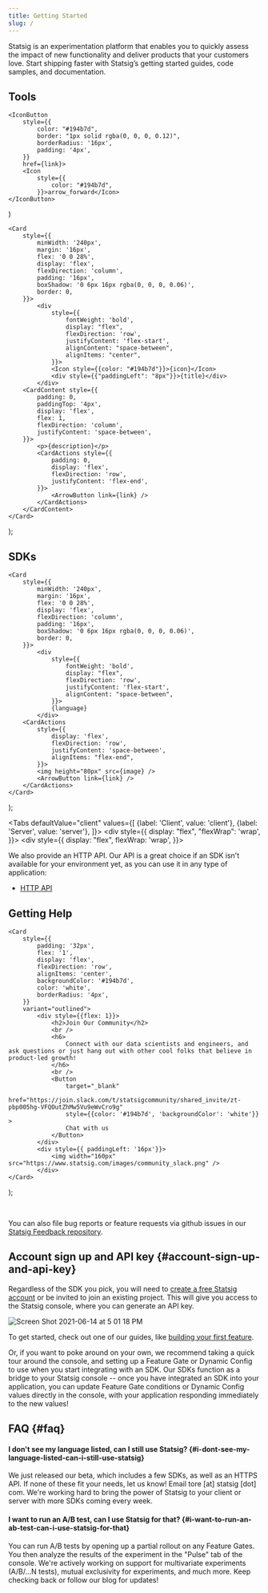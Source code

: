 ```yaml
---
title: Getting Started
slug: /
---
```




Statsig is an experimentation platform that enables you to quickly assess the impact of new functionality and deliver products that your customers love. Start shipping faster with Statsig’s getting started guides, code samples, and documentation. 

## Tools

    <IconButton
        style={{
            color: "#194b7d",
            border: "1px solid rgba(0, 0, 0, 0.12)",
            borderRadius: '16px',
            padding: '4px',
        }}
        href={link}>
        <Icon
            style={{
                color: "#194b7d",
            }}>arrow_forward</Icon>
    </IconButton>
)

    <Card
        style={{
            minWidth: '240px',
            margin: '16px',
            flex: '0 0 28%',
            display: 'flex',
            flexDirection: 'column',
            padding: '16px',
            boxShadow: '0 6px 16px rgba(0, 0, 0, 0.06)',
            border: 0,
        }}>
            <div
                style={{
                    fontWeight: 'bold',
                    display: "flex",
                    flexDirection: 'row',
                    justifyContent: 'flex-start',
                    alignContent: "space-between",
                    alignItems: "center",
                }}>
                <Icon style={{color: "#194b7d"}}>{icon}</Icon>
                <div style={{"paddingLeft": "8px"}}>{title}</div>
            </div>
        <CardContent style={{
            padding: 0,
            paddingTop: '4px',
            display: 'flex',
            flex: 1,
            flexDirection: 'column',
            justifyContent: 'space-between',
        }}>
            <p>{description}</p>
            <CardActions style={{
                padding: 0,
                display: 'flex',
                flexDirection: 'row',
                justifyContent: 'flex-end',
            }}>
                <ArrowButton link={link} />
            </CardActions>
        </CardContent>
    </Card>
);

<div style={{
    display: 'flex',
    flexWrap: 'wrap',
}}>
    <OutlinedCard
        title="Feature Gates"
        icon="tune"
        description="Control access to new functionality and automatically measure how it’s performing with an A/B test before you ship"
        link="/feature-gates">
    </OutlinedCard>
    <OutlinedCard
        title="Dynamic Configs"
        icon="dns"
        description="Dynamically configure user experience with configuration parameters instead of hard-coded constants"
        link="/dynamic-config">
    </OutlinedCard>
    <OutlinedCard
        title="Segments"
        icon="donut_small"
        description="Define a reusable set of rules to target a group of users"
        link="/segments">
    </OutlinedCard>
    <OutlinedCard
        title="Experiments+"
        icon="science"
        description="Run sophisticated experiments with multiple variants (A/B/n tests) or mutual exclusion"
        link="/experiments-plus">
    </OutlinedCard>
    <OutlinedCard
        title="Autotune"
        icon="model_training"
        description="Automatically optimize for a single metric by testing a number of variants"
        link="autotune">
    </OutlinedCard>
    <OutlinedCard
        title="Metrics"
        icon="speed"
        description="View metrics automatically derived from all gate checks and events logged with Statsig"
        link="https://docs.statsig.com/console/metrics">
    </OutlinedCard>
    <OutlinedCard
        title="Users"
        icon="people"
        description="View users exposed to all gate checks and events logged with Statsig"
        link="/users">
    </OutlinedCard>
    <OutlinedCard
        title="Pulse"
        icon="assessment"
        description="View how your experiments impact your metrics"
        link="/pulse">
    </OutlinedCard>
    <OutlinedCard
        title="Ultrasound"
        icon="donut_small"
        description="View all experiments that have impacted a metric"
        link="https://docs.statsig.com/console/ultrasound">
    </OutlinedCard>
    <OutlinedCard
        title="Holdouts"
        icon="flaky"
        description="Measure the cumulative impact of all features shipped over a period of time"
        link="/holdouts">
    </OutlinedCard>
</div>

## SDKs

    <Card
        style={{
            minWidth: '240px',
            margin: '16px',
            flex: '0 0 28%',
            display: 'flex',
            flexDirection: 'column',
            padding: '16px',
            boxShadow: '0 6px 16px rgba(0, 0, 0, 0.06)',
            border: 0,
        }}>
            <div
                style={{
                    fontWeight: 'bold',
                    display: "flex",
                    flexDirection: 'row',
                    justifyContent: 'flex-start',
                    alignContent: "space-between",
                }}>
                {language}
            </div>
        <CardActions
            style={{
                display: 'flex',
                flexDirection: 'row',
                justifyContent: 'space-between',
                alignItems: "flex-end",
            }}>
            <img height="80px" src={image} />
            <ArrowButton link={link} />
        </CardActions>
    </Card>
);

<Tabs
  defaultValue="client"
  values={[
    {label: 'Client', value: 'client'},
    {label: 'Server', value: 'server'},
  ]}>
  <TabItem value="client">
    <div style={{
        display: "flex",
        "flexWrap": 'wrap',
    }}>
        <SDKCard
            language="Javascript"
            image="https://www.statsig.com/images/sdks/sdk_js.png"
            link="https://docs.statsig.com/client/jsClientSDK">
        </SDKCard>
        <SDKCard
            language="React"
            image="https://www.statsig.com/images/sdks/sdk_react.png"
            link="https://docs.statsig.com/client/reactSDK">
        </SDKCard>
        <SDKCard
            language="React Native"
            image="https://www.statsig.com/images/sdks/sdk_rn.png"
            link="https://docs.statsig.com/client/reactNativeSDK">
        </SDKCard>
        <SDKCard
            language="Expo"
            image="https://www.statsig.com/images/sdks/sdk_expo.png"
            link="https://docs.statsig.com/client/reactNativeExpoSDK">
        </SDKCard>
        <SDKCard
            language="iOS"
            image="https://www.statsig.com/images/sdks/sdk_swift.png"
            link="https://docs.statsig.com/client/iosClientSDK">
        </SDKCard>
        <SDKCard
            language="Android"
            image="https://www.statsig.com/images/sdks/sdk_android.png"
            link="https://docs.statsig.com/client/androidClientSDK">
        </SDKCard>
        <SDKCard
            language=".NET"
            image="https://www.statsig.com/images/sdks/sdk_dotnet.png"
            link="https://docs.statsig.com/client/dotnetSDK">
        </SDKCard>
    </div>
  </TabItem>
  <TabItem value="server">
    <div style={{
        display: "flex",
        flexWrap: 'wrap',
    }}>
        <SDKCard
            language="Node js"
            image="https://www.statsig.com/images/sdks/sdk_node.png"
            link="https://docs.statsig.com/server/nodejsServerSDK">
        </SDKCard>
        <SDKCard
            language="Java/Kotlin"
            image="https://www.statsig.com/images/sdks/sdk_java.png"
            link="https://docs.statsig.com/server/javaSdk">
        </SDKCard>
        <SDKCard
            language="Ruby"
            image="https://www.statsig.com/images/sdks/sdk_ruby.png"
            link="https://docs.statsig.com/server/rubySDK">
        </SDKCard>
        <SDKCard
            language=".NET"
            image="https://www.statsig.com/images/sdks/sdk_dotnet_server.png"
            link="https://docs.statsig.com/server/dotnetSDK">
        </SDKCard>
        <SDKCard
            language="Go"
            image="https://www.statsig.com/images/sdks/sdk_golang.png"
            link="https://docs.statsig.com/server/golangSDK">
        </SDKCard>
        <SDKCard
            language="Python"
            image="https://latest.www.statsig.com/images/sdks/sdk_python.png"
            link="https://docs.statsig.com/server/pythonSDK">
        </SDKCard>
    </div>
  </TabItem>
</Tabs>

We also provide an HTTP API. Our API is a great choice if an SDK isn't
available for your environment yet, as you can use it in any type of
application:

- [HTTP API](/http-api)

## Getting Help 

    <Card
        style={{
            padding: '32px',
            flex: '1',
            display: 'flex',
            flexDirection: 'row',
            alignItems: 'center',
            backgroundColor: '#194b7d',
            color: 'white',
            borderRadius: '4px',
        }}
        variant="outlined">
            <div style={{flex: 1}}>
                <h2>Join Our Community</h2>
                <br />
                <h6>
                    Connect with our data scientists and engineers, and ask questions or just hang out with other cool folks that believe in product-led growth!
                </h6>
                <br />
                <Button
                    target="_blank"
                    href="https://join.slack.com/t/statsigcommunity/shared_invite/zt-pbp005hg-VFQOutZhMw5Vu9eWvCro9g"
                    style={{color: '#194b7d', 'backgroundColor': 'white'}} >
                    Chat with us
                </Button>
            </div>
            <div style={{ paddingLeft: '16px'}}>
                <img width="160px" src="https://www.statsig.com/images/community_slack.png" />
            </div>
    </Card>
);

<SlackCard />

<br />

You can also file bug reports or feature requests via github issues in our [Statsig Feedback repository](https://github.com/statsig-io/statsig-feedback/issues).



## Account sign up and API key {#account-sign-up-and-api-key}

Regardless of the SDK you pick, you will need to [create a free Statsig
account](https://console.statsig.com/sign_up) or be invited to join an existing
project. This will give you access to the Statsig console, where you can
generate an API key.

![Screen Shot 2021-06-14 at 5 01 18 PM](https://user-images.githubusercontent.com/82126616/121973468-26ec2080-cd32-11eb-9e39-e48b42b656d4.png)

To get started, check out one of our guides, like [building your first feature](/guides/first-feature).

Or, if you want to poke around on your own, we recommend taking a quick tour around the console, and setting
up a Feature Gate or Dynamic Config to use when you start integrating with an SDK. Our
SDKs function as a bridge to your Statsig console -- once you have integrated an
SDK into your application, you can update Feature Gate conditions or Dynamic
Config values directly in the console, with your application responding
immediately to the new values!

## FAQ {#faq}

#### I don't see my language listed, can I still use Statsig? {#i-dont-see-my-language-listed-can-i-still-use-statsig}

We just released our beta, which includes a few SDKs, as well as an HTTPS API.
If none of these fit your needs, let us know! Email tore [at] statsig [dot]
com. We're working hard to bring the power of Statsig to your client or server
with more SDKs coming every week.

#### I want to run an A/B test, can I use Statsig for that? {#i-want-to-run-an-ab-test-can-i-use-statsig-for-that}

You can run A/B tests by opening up a partial rollout on any Feature Gates.
You then analyze the results of the experiment in the "Pulse" tab of the console.
We're actively working on support for multivariate experiments (A/B/...N tests), mutual exclusivity for experiments, and much more.
Keep checking back or follow our blog for updates!
